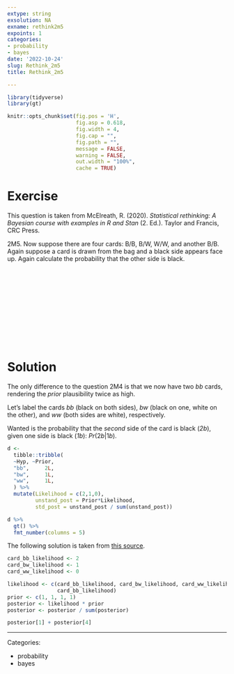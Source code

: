 ```yaml
---
extype: string
exsolution: NA
exname: rethink2m5
expoints: 1
categories:
- probability
- bayes
date: '2022-10-24'
slug: Rethink_2m5
title: Rethink_2m5

---
```




```r
library(tidyverse)
library(gt)
```


```r
knitr::opts_chunk$set(fig.pos = 'H',
                      fig.asp = 0.618,
                      fig.width = 4,
                      fig.cap = "", 
                      fig.path = "",
                      message = FALSE,
                      warning = FALSE,
                      out.width = "100%",
                      cache = TRUE)
```








# Exercise

This question is taken from McElreath, R. (2020). *Statistical rethinking: A Bayesian course with examples in R and Stan* (2. Ed.). Taylor and Francis, CRC Press.


2M5. Now suppose there are four cards: B/B, B/W, W/W, and another B/B. Again suppose a card is drawn from the bag and a black side appears face up. Again calculate the probability that the other side is black.



</br>
</br>
</br>
</br>
</br>
</br>
</br>
</br>
</br>
</br>

# Solution

The only difference to the question 2M4 is that we now have two *bb* cards, rendering the *prior* plausibility twice as high.

Let's label the cards *bb* (black on both sides), *bw* (black on one, white on the other), and *ww* (both sides are white), respectively.

Wanted is the probability that the *second* side of the card is black (*2b*), given one side is black (*1b*): $Pr(2b|1b)$.



```r
d <-
  tibble::tribble(
  ~Hyp, ~Prior,
  "bb",     2L, 
  "bw",     1L,   
  "ww",     1L, 
  ) %>% 
  mutate(Likelihood = c(2,1,0),
         unstand_post = Prior*Likelihood,
         std_post = unstand_post / sum(unstand_post))

```

```r
d %>% 
  gt() %>% 
  fmt_number(columns = 5)
```


The following solution is taken from [this source](https://sr2-solutions.wjakethompson.com/bayesian-inference.html).


```r
card_bb_likelihood <- 2
card_bw_likelihood <- 1
card_ww_likelihood <- 0

likelihood <- c(card_bb_likelihood, card_bw_likelihood, card_ww_likelihood,
                card_bb_likelihood)
prior <- c(1, 1, 1, 1)
posterior <- likelihood * prior
posterior <- posterior / sum(posterior)

posterior[1] + posterior[4]


```





---

Categories: 

- probability
- bayes

